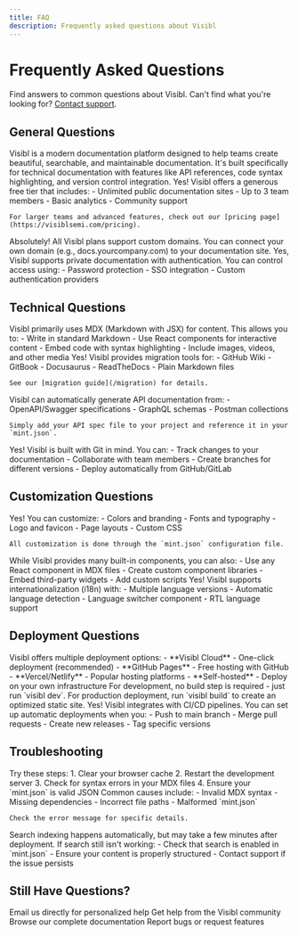 ```yaml
---
title: FAQ
description: Frequently asked questions about Visibl
---
```


# Frequently Asked Questions

Find answers to common questions about Visibl. Can't find what you're looking for? [Contact support](mailto:hi@visiblsemi.com).

## General Questions

<AccordionGroup>
  <Accordion title="What is Visibl?">
    Visibl is a modern documentation platform designed to help teams create beautiful, searchable, and maintainable documentation. It's built specifically for technical documentation with features like API references, code syntax highlighting, and version control integration.
  </Accordion>
  
  <Accordion title="Is Visibl free to use?">
    Yes! Visibl offers a generous free tier that includes:
    - Unlimited public documentation sites
    - Up to 3 team members
    - Basic analytics
    - Community support
    
    For larger teams and advanced features, check out our [pricing page](https://visiblsemi.com/pricing).
  </Accordion>
  
  <Accordion title="Can I use custom domains?">
    Absolutely! All Visibl plans support custom domains. You can connect your own domain (e.g., docs.yourcompany.com) to your documentation site.
  </Accordion>
  
  <Accordion title="Do you support private documentation?">
    Yes, Visibl supports private documentation with authentication. You can control access using:
    - Password protection
    - SSO integration
    - Custom authentication providers
  </Accordion>
</AccordionGroup>

## Technical Questions

<AccordionGroup>
  <Accordion title="What file formats does Visibl support?">
    Visibl primarily uses MDX (Markdown with JSX) for content. This allows you to:
    - Write in standard Markdown
    - Use React components for interactive content
    - Embed code with syntax highlighting
    - Include images, videos, and other media
  </Accordion>
  
  <Accordion title="Can I import my existing documentation?">
    Yes! Visibl provides migration tools for:
    - GitHub Wiki
    - GitBook
    - Docusaurus
    - ReadTheDocs
    - Plain Markdown files
    
    See our [migration guide](/migration) for details.
  </Accordion>
  
  <Accordion title="How do I add API documentation?">
    Visibl can automatically generate API documentation from:
    - OpenAPI/Swagger specifications
    - GraphQL schemas
    - Postman collections
    
    Simply add your API spec file to your project and reference it in your `mint.json`.
  </Accordion>
  
  <Accordion title="Is version control supported?">
    Yes! Visibl is built with Git in mind. You can:
    - Track changes to your documentation
    - Collaborate with team members
    - Create branches for different versions
    - Deploy automatically from GitHub/GitLab
  </Accordion>
</AccordionGroup>

## Customization Questions

<AccordionGroup>
  <Accordion title="Can I customize the design?">
    Yes! You can customize:
    - Colors and branding
    - Fonts and typography
    - Logo and favicon
    - Page layouts
    - Custom CSS
    
    All customization is done through the `mint.json` configuration file.
  </Accordion>
  
  <Accordion title="Can I add custom components?">
    While Visibl provides many built-in components, you can also:
    - Use any React component in MDX files
    - Create custom component libraries
    - Embed third-party widgets
    - Add custom scripts
  </Accordion>
  
  <Accordion title="Is multi-language support available?">
    Yes! Visibl supports internationalization (i18n) with:
    - Multiple language versions
    - Automatic language detection
    - Language switcher component
    - RTL language support
  </Accordion>
</AccordionGroup>

## Deployment Questions

<AccordionGroup>
  <Accordion title="How do I deploy my documentation?">
    Visibl offers multiple deployment options:
    - **Visibl Cloud** - One-click deployment (recommended)
    - **GitHub Pages** - Free hosting with GitHub
    - **Vercel/Netlify** - Popular hosting platforms
    - **Self-hosted** - Deploy on your own infrastructure
  </Accordion>
  
  <Accordion title="Is there a build step required?">
    For development, no build step is required - just run `visibl dev`. For production deployment, run `visibl build` to create an optimized static site.
  </Accordion>
  
  <Accordion title="Can I set up automatic deployments?">
    Yes! Visibl integrates with CI/CD pipelines. You can set up automatic deployments when you:
    - Push to main branch
    - Merge pull requests
    - Create new releases
    - Tag specific versions
  </Accordion>
</AccordionGroup>

## Troubleshooting

<AccordionGroup>
  <Accordion title="My changes aren't showing up">
    Try these steps:
    1. Clear your browser cache
    2. Restart the development server
    3. Check for syntax errors in your MDX files
    4. Ensure your `mint.json` is valid JSON
  </Accordion>
  
  <Accordion title="I'm getting build errors">
    Common causes include:
    - Invalid MDX syntax
    - Missing dependencies
    - Incorrect file paths
    - Malformed `mint.json`
    
    Check the error message for specific details.
  </Accordion>
  
  <Accordion title="Search isn't working">
    Search indexing happens automatically, but may take a few minutes after deployment. If search still isn't working:
    - Check that search is enabled in `mint.json`
    - Ensure your content is properly structured
    - Contact support if the issue persists
  </Accordion>
</AccordionGroup>

## Still Have Questions?

<CardGroup cols={2}>
  <Card title="Contact Support" icon="envelope" href="mailto:hi@visiblsemi.com">
    Email us directly for personalized help
  </Card>
  <Card title="Join Community" icon="discord" href="https://discord.gg/visibl">
    Get help from the Visibl community
  </Card>
  <Card title="Documentation" icon="book" href="/welcome">
    Browse our complete documentation
  </Card>
  <Card title="GitHub Issues" icon="github" href="https://github.com/visibl/visibl">
    Report bugs or request features
  </Card>
</CardGroup> 